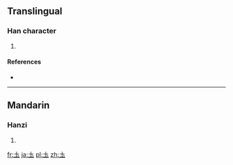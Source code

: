 ==Translingual==

===Han character===
{{Han char|rn=32|rad=土|as=01|sn=4|four=|canj=土戈 (GI), XX土戈 (XXGI)|ids=⿷[[土]][[丶]]}}

# {{defn|Han|sort=土01}}

====References====
* {{Han ref|kx=0223.031|dkj=04871|dj=0455.030|hdz=10417.020|uh=5721|ud=22305}}

----

==Mandarin==

===Hanzi===
{{cmn-hanzi|pin=[[tǔ]] ([[tu3]])|wg=t'u<sup>3</sup>}}

# {{defn|lang=cmn|sort=土01}}

[[fr:圡]]
[[ja:圡]]
[[pl:圡]]
[[zh:圡]]